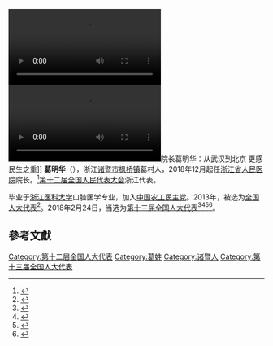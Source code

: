 [[File:2020年4月2日_浙江第五批援湖北医疗队队长葛明华：武汉远比想象中坚强.webm|thumb]]
[[File:2020年5月26日_浙江人民医院院长葛明华：从武汉到北京_更感民生之重.webm|thumb]]院长葛明华：从武汉到北京 更感民生之重]]
'''葛明华'''（{{bd|1967年|12月|}}），浙江[[诸暨市|诸暨市]][[枫桥镇|枫桥镇]]葛村人，2018年12月起任[[浙江省人民医院|浙江省人民医院]]院长。<ref>{{cite news|title=葛明华荣获“中国优秀医院院长”称号，诸暨人眼中，他是一个就医方面有求必应的老乡|newspaper=[[诸暨日报|诸暨日报]]|date=2020-09-17|last=楼婷|last2=陈晓华|last3=杨陶玉|first=|url=http://www.zjrb.cn/news/2020-09-17/585713.html|archiveurl=https://web.archive.org/web/20200919214136/http://www.zjrb.cn/news/2020-09-17/585713.html|archivedate=2020-09-19|accessdate=2020-11-26|dead-url=no}}</ref>[[第十二届全国人民代表大会|第十二届全国人民代表大会]]浙江代表。

毕业于[[浙江医科大学|浙江医科大学]]口腔医学专业，加入[[中国农工民主党|中国农工民主党]]。2013年，被选为[[全国人大代表|全国人大代表]]<ref>{{cite news|title=全国人大代表信息-葛明华|url=http://210.82.31.1:8084/delegate/viewDelegate.action?dbid=120909|accessdate=2013-03-28|newspaper=全国人大网|archive-url=https://web.archive.org/web/20160306051237/http://www.npc.gov.cn/delegate/viewDelegate.action?dbid=120909|archive-date=2016-03-06|dead-url=yes}}</ref>。2018年2月24日，当选为[[第十三届全国人大代表|第十三届全国人大代表]]<ref>{{Cite web|title=（受权发布）中华人民共和国第十三届全国人民代表大会代表名单-中新网|url=http://www.chinanews.com/gn/2018/02-25/8453959.shtml|accessdate=2021-02-19|work=[[中国新闻网|中国新闻网]]|archive-date=2018-02-27|archive-url=https://web.archive.org/web/20180227031724/http://www.chinanews.com/gn/2018/02-25/8453959.shtml|dead-url=no}}</ref><ref>{{cite web | title=中华人民共和国第十三届全国人民代表大会代表名单 | website=[[光明网_(中国)|光明网]] | date=2018-02-25 | url=https://news.gmw.cn/2018-02/25/content_27792557.htm | language=zh | access-date=2021-02-19 | archive-date=2021-10-19 | archive-url=https://web.archive.org/web/20211019124618/https://news.gmw.cn/2018-02/25/content_27792557.htm | dead-url=no }}</ref><ref>{{cite web | title=第十三届全国人民代表大会代表名单（2980名） | website=[[澎湃新闻|澎湃新闻]]-The Paper | url=https://www.thepaper.cn/newsDetail_forward_2008905 | language=zh | access-date=2021-02-19 | archive-date=2018-03-23 | archive-url=https://web.archive.org/web/20180323190049/https://www.thepaper.cn/newsDetail_forward_2008905 | dead-url=no }}</ref><ref>{{cite web | title=中华人民共和国第十三届全国人民代表大会代表名单 | website=[[中国网|中国网]] | date=2018-02-25 | url=http://news.china.com.cn/2018-02/25/content_50599587.htm | language=zh | access-date=2021-02-19 | archive-date=2021-02-21 | archive-url=https://web.archive.org/web/20210221201146/http://news.china.com.cn/2018-02/25/content_50599587.htm | dead-url=no }}</ref>。

==參考文獻==
{{reflist}}

[[Category:第十二届全国人大代表|Category:第十二届全国人大代表]]
[[Category:葛姓|Category:葛姓]]
[[Category:诸暨人|Category:诸暨人]]
[[Category:第十三届全国人大代表|Category:第十三届全国人大代表]]


{{中国政治人物小作品}}